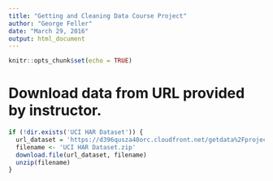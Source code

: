 ```yaml
---
title: "Getting and Cleaning Data Course Project"
author: "George Feller"
date: "March 29, 2016"
output: html_document
---
```


```r
knitr::opts_chunk$set(echo = TRUE)
```

# Download data from URL provided by instructor.
```r
if (!dir.exists('UCI HAR Dataset')) {
  url_dataset = 'https://d396qusza40orc.cloudfront.net/getdata%2Fprojectfiles%2FUCI%20HAR%20Dataset.zip'
  filename <- 'UCI HAR Dataset.zip'
  download.file(url_dataset, filename)
  unzip(filename)
}
```


